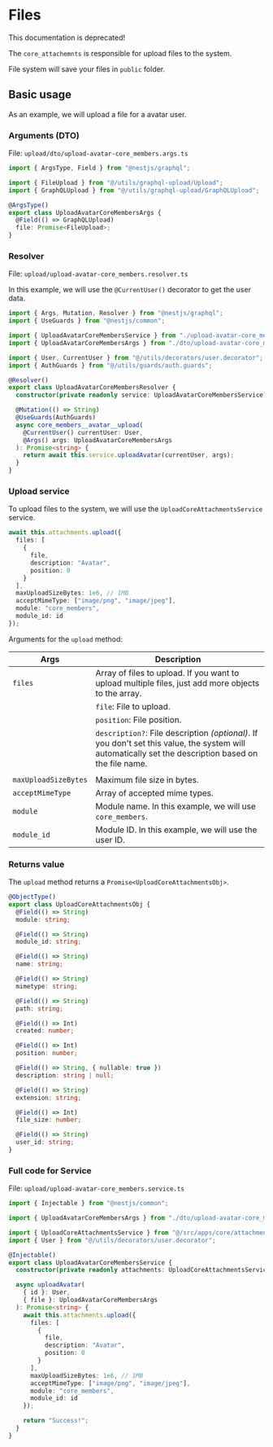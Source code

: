 
# Files

<Callout type="error" emoji="❌">
  This documentation is deprecated!
</Callout>

The `core_attachemnts` is responsible for upload files to the system.

File system will save your files in `public` folder.

## Basic usage

As an example, we will upload a file for a avatar user.

### Arguments (DTO)

File: `upload/dto/upload-avatar-core_members.args.ts`

```ts
import { ArgsType, Field } from "@nestjs/graphql";

import { FileUpload } from "@/utils/graphql-upload/Upload";
import { GraphQLUpload } from "@/utils/graphql-upload/GraphQLUpload";

@ArgsType()
export class UploadAvatarCoreMembersArgs {
  @Field(() => GraphQLUpload)
  file: Promise<FileUpload>;
}
```


<Steps>

### Resolver

File: `upload/upload-avatar-core_members.resolver.ts`

In this example, we will use the `@CurrentUser()` decorator to get the user data.

```ts
import { Args, Mutation, Resolver } from "@nestjs/graphql";
import { UseGuards } from "@nestjs/common";

import { UploadAvatarCoreMembersService } from "./upload-avatar-core_members.service";
import { UploadAvatarCoreMembersArgs } from "./dto/upload-avatar-core_members.args";

import { User, CurrentUser } from "@/utils/decorators/user.decorator";
import { AuthGuards } from "@/utils/guards/auth.guards";

@Resolver()
export class UploadAvatarCoreMembersResolver {
  constructor(private readonly service: UploadAvatarCoreMembersService) {}

  @Mutation(() => String)
  @UseGuards(AuthGuards)
  async core_members__avatar__upload(
    @CurrentUser() currentUser: User,
    @Args() args: UploadAvatarCoreMembersArgs
  ): Promise<string> {
    return await this.service.uploadAvatar(currentUser, args);
  }
}
```

### Upload service

To upload files to the system, we will use the `UploadCoreAttachmentsService` service.

```ts
await this.attachments.upload({
  files: [
    {
      file,
      description: "Avatar",
      position: 0
    }
  ],
  maxUploadSizeBytes: 1e6, // 1MB
  acceptMimeType: ["image/png", "image/jpeg"],
  module: "core_members",
  module_id: id
});
```

Arguments for the `upload` method:

| Args                 | Description                                                                                                                                           |
| -------------------- | ----------------------------------------------------------------------------------------------------------------------------------------------------- |
| `files`              | Array of files to upload. If you want to upload multiple files, just add more objects to the array.                                                   |
|                      | `file`: File to upload.                                                                                                                               |
|                      | `position`: File position.                                                                                                                            |
|                      | `description?`: File description _(optional)_. If you don't set this value, the system will automatically set the description based on the file name. |
|                      |                                                                                                                                                       |
| `maxUploadSizeBytes` | Maximum file size in bytes.                                                                                                                           |
| `acceptMimeType`     | Array of accepted mime types.                                                                                                                         |
| `module`             | Module name. In this example, we will use `core_members`.                                                                                             |
| `module_id`          | Module ID. In this example, we will use the user ID.                                                                                                  |

### Returns value

The `upload` method returns a `Promise<UploadCoreAttachmentsObj>`.

```ts
@ObjectType()
export class UploadCoreAttachmentsObj {
  @Field(() => String)
  module: string;

  @Field(() => String)
  module_id: string;

  @Field(() => String)
  name: string;

  @Field(() => String)
  mimetype: string;

  @Field(() => String)
  path: string;

  @Field(() => Int)
  created: number;

  @Field(() => Int)
  position: number;

  @Field(() => String, { nullable: true })
  description: string | null;

  @Field(() => String)
  extension: string;

  @Field(() => Int)
  file_size: number;

  @Field(() => String)
  user_id: string;
}
```

### Full code for Service

File: `upload/upload-avatar-core_members.service.ts`

```ts
import { Injectable } from "@nestjs/common";

import { UploadAvatarCoreMembersArgs } from "./dto/upload-avatar-core_members.args";

import { UploadCoreAttachmentsService } from "@/src/apps/core/attachments/upload/upload-core_attachments.service";
import { User } from "@/utils/decorators/user.decorator";

@Injectable()
export class UploadAvatarCoreMembersService {
  constructor(private readonly attachments: UploadCoreAttachmentsService) {}

  async uploadAvatar(
    { id }: User,
    { file }: UploadAvatarCoreMembersArgs
  ): Promise<string> {
    await this.attachments.upload({
      files: [
        {
          file,
          description: "Avatar",
          position: 0
        }
      ],
      maxUploadSizeBytes: 1e6, // 1MB
      acceptMimeType: ["image/png", "image/jpeg"],
      module: "core_members",
      module_id: id
    });

    return "Success!";
  }
}
```

</Steps>
